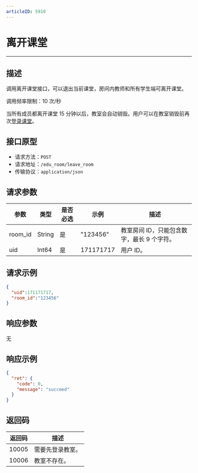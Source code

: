 ```yaml
---
articleID: 5910
---
```




# 离开课堂
---
## 描述

调用离开课堂接口，可以退出当前课堂，房间内教师和所有学生端可离开课堂。

调用频率限制：10 次/秒

<Note title="说明">


当所有成员都离开课堂 15 分钟以后，教室会自动销毁。用户可以在教室销毁前再次[登录课堂](https://doc-zh.zego.im/article/5904)。
</Note>

## 接口原型

* 请求方法：`POST`
* 请求地址：`/edu_room/leave_room`
* 传输协议：`application/json`



## 请求参数

| 参数    | 类型   | 是否必选 | 示例      | 描述       |
| ------- | ------ | -------- | --------- | ---------- |
| room_id | String | 是       | "123456"  | 教室房间 ID，只能包含数字，最长 9 个字符。 |
| uid     | Int64  | 是       | 171171717 | 用户 ID。     |



## 请求示例

```json
{
  "uid":171171717,
  "room_id":"123456"
}
```



## 响应参数

无



## 响应示例

```json
{
  "ret": {
    "code": 0,
    "message": "succeed"
  }
}
```



## 返回码

| 返回码 | 描述           |
| ------ | -------------- |
| 10005  | 需要先登录教室。 |
| 10006  | 教室不存在。     |

